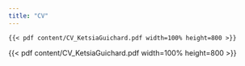 ```yaml
---
title: "CV"
---
```


```         
{{< pdf content/CV_KetsiaGuichard.pdf width=100% height=800 >}}
```

{{< pdf content/CV_KetsiaGuichard.pdf width=100% height=800 >}}
